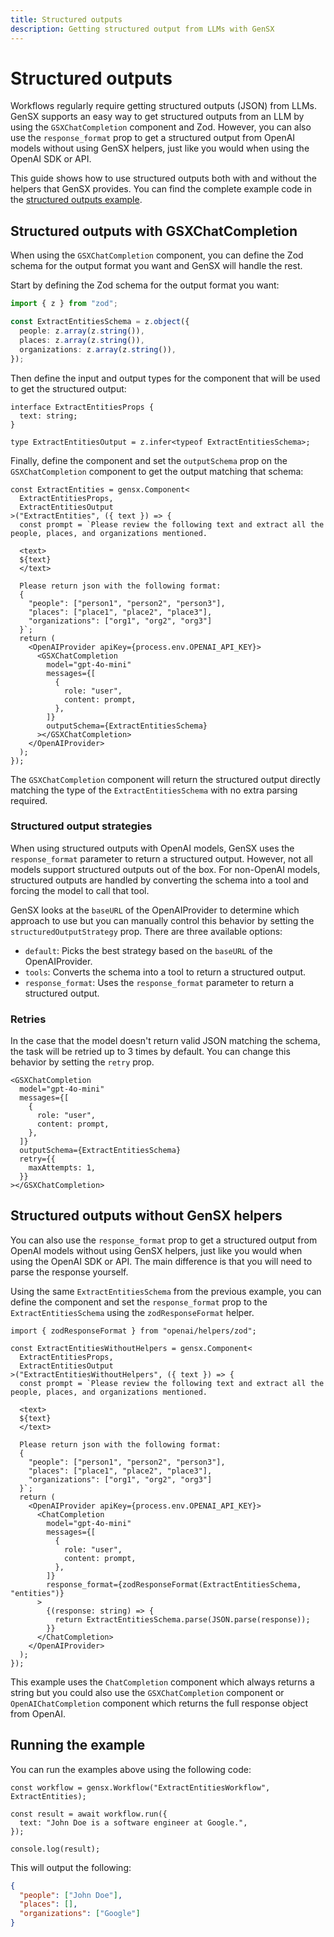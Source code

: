 ```yaml
---
title: Structured outputs
description: Getting structured output from LLMs with GenSX
---
```


# Structured outputs

Workflows regularly require getting structured outputs (JSON) from LLMs. GenSX supports an easy way to get structured outputs from an LLM by using the `GSXChatCompletion` component and Zod. However, you can also use the `response_format` prop to get a structured output from OpenAI models without using GenSX helpers, just like you would when using the OpenAI SDK or API.

This guide shows how to use structured outputs both with and without the helpers that GenSX provides. You can find the complete example code in the [structured outputs example](https://github.com/gensx-inc/gensx/tree/main/examples/structuredOutputs).

## Structured outputs with GSXChatCompletion

When using the `GSXChatCompletion` component, you can define the Zod schema for the output format you want and GenSX will handle the rest.

Start by defining the Zod schema for the output format you want:

```ts
import { z } from "zod";

const ExtractEntitiesSchema = z.object({
  people: z.array(z.string()),
  places: z.array(z.string()),
  organizations: z.array(z.string()),
});
```

Then define the input and output types for the component that will be used to get the structured output:

```tsx
interface ExtractEntitiesProps {
  text: string;
}

type ExtractEntitiesOutput = z.infer<typeof ExtractEntitiesSchema>;
```

Finally, define the component and set the `outputSchema` prop on the `GSXChatCompletion` component to get the output matching that schema:

```tsx
const ExtractEntities = gensx.Component<
  ExtractEntitiesProps,
  ExtractEntitiesOutput
>("ExtractEntities", ({ text }) => {
  const prompt = `Please review the following text and extract all the people, places, and organizations mentioned.

  <text>
  ${text}
  </text>

  Please return json with the following format:
  {
    "people": ["person1", "person2", "person3"],
    "places": ["place1", "place2", "place3"],
    "organizations": ["org1", "org2", "org3"]
  }`;
  return (
    <OpenAIProvider apiKey={process.env.OPENAI_API_KEY}>
      <GSXChatCompletion
        model="gpt-4o-mini"
        messages={[
          {
            role: "user",
            content: prompt,
          },
        ]}
        outputSchema={ExtractEntitiesSchema}
      ></GSXChatCompletion>
    </OpenAIProvider>
  );
});
```

The `GSXChatCompletion` component will return the structured output directly matching the type of the `ExtractEntitiesSchema` with no extra parsing required.

### Structured output strategies

When using structured outputs with OpenAI models, GenSX uses the `response_format` parameter to return a structured output. However, not all models support structured outputs out of the box. For non-OpenAI models, structured outputs are handled by converting the schema into a tool and forcing the model to call that tool.

GenSX looks at the `baseURL` of the OpenAIProvider to determine which approach to use but you can manually control this behavior by setting the `structuredOutputStrategy` prop. There are three available options:

- `default`: Picks the best strategy based on the `baseURL` of the OpenAIProvider.
- `tools`: Converts the schema into a tool to return a structured output.
- `response_format`: Uses the `response_format` parameter to return a structured output.

### Retries

In the case that the model doesn't return valid JSON matching the schema, the task will be retried up to 3 times by default. You can change this behavior by setting the `retry` prop.

```tsx
<GSXChatCompletion
  model="gpt-4o-mini"
  messages={[
    {
      role: "user",
      content: prompt,
    },
  ]}
  outputSchema={ExtractEntitiesSchema}
  retry={{
    maxAttempts: 1,
  }}
></GSXChatCompletion>
```

## Structured outputs without GenSX helpers

You can also use the `response_format` prop to get a structured output from OpenAI models without using GenSX helpers, just like you would when using the OpenAI SDK or API. The main difference is that you will need to parse the response yourself.

Using the same `ExtractEntitiesSchema` from the previous example, you can define the component and set the `response_format` prop to the `ExtractEntitiesSchema` using the `zodResponseFormat` helper.

```tsx
import { zodResponseFormat } from "openai/helpers/zod";

const ExtractEntitiesWithoutHelpers = gensx.Component<
  ExtractEntitiesProps,
  ExtractEntitiesOutput
>("ExtractEntitiesWithoutHelpers", ({ text }) => {
  const prompt = `Please review the following text and extract all the people, places, and organizations mentioned.

  <text>
  ${text}
  </text>

  Please return json with the following format:
  {
    "people": ["person1", "person2", "person3"],
    "places": ["place1", "place2", "place3"],
    "organizations": ["org1", "org2", "org3"]
  }`;
  return (
    <OpenAIProvider apiKey={process.env.OPENAI_API_KEY}>
      <ChatCompletion
        model="gpt-4o-mini"
        messages={[
          {
            role: "user",
            content: prompt,
          },
        ]}
        response_format={zodResponseFormat(ExtractEntitiesSchema, "entities")}
      >
        {(response: string) => {
          return ExtractEntitiesSchema.parse(JSON.parse(response));
        }}
      </ChatCompletion>
    </OpenAIProvider>
  );
});
```

This example uses the `ChatCompletion` component which always returns a string but you could also use the `GSXChatCompletion` component or `OpenAIChatCompletion` component which returns the full response object from OpenAI.

## Running the example

You can run the examples above using the following code:

```tsx
const workflow = gensx.Workflow("ExtractEntitiesWorkflow", ExtractEntities);

const result = await workflow.run({
  text: "John Doe is a software engineer at Google.",
});

console.log(result);
```

This will output the following:

```json
{
  "people": ["John Doe"],
  "places": [],
  "organizations": ["Google"]
}
```
